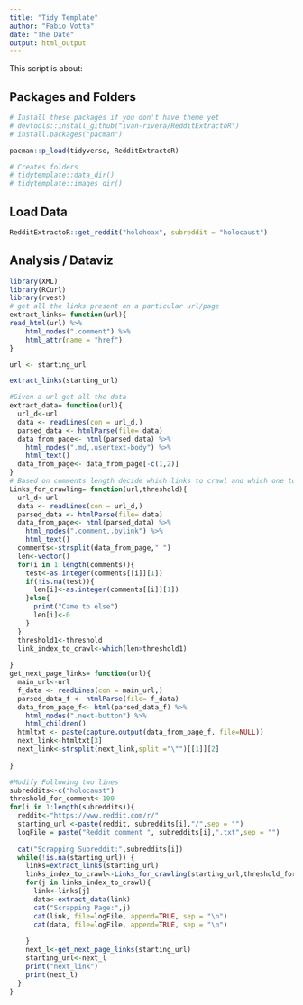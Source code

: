 ---
title: "Tidy Template"
author: "Fabio Votta"
date: "The Date"
output: html_output
---

This script is about:



## Packages and Folders

```{r}
# Install these packages if you don't have theme yet
# devtools::install_github("ivan-rivera/RedditExtractoR")
# install.packages("pacman")

pacman::p_load(tidyverse, RedditExtractoR)

# Creates folders
# tidytemplate::data_dir()
# tidytemplate::images_dir()
```


## Load Data

```{r, data}
RedditExtractoR::get_reddit("holohoax", subreddit = "holocaust")


```


## Analysis / Dataviz

```{r, analysis}
library(XML)
library(RCurl)
library(rvest)
# get all the links present on a particular url/page
extract_links= function(url){
read_html(url) %>%
    html_nodes(".comment") %>% 
    html_attr(name = "href")
}

url <- starting_url

extract_links(starting_url)

#Given a url get all the data 
extract_data= function(url){
  url_d<-url
  data <- readLines(con = url_d,)
  parsed_data <- htmlParse(file= data)
  data_from_page<- html(parsed_data) %>%
    html_nodes(".md,.usertext-body") %>% 
    html_text()
  data_from_page<- data_from_page[-c(1,2)]
}
# Based on comments length decide which links to crawl and which one to not
Links_for_crawling= function(url,threshold){
  url_d<-url
  data <- readLines(con = url_d,)
  parsed_data <- htmlParse(file= data)
  data_from_page<- html(parsed_data) %>%
    html_nodes(".comment,.bylink") %>% 
    html_text()
  comments<-strsplit(data_from_page," ")
  len<-vector()
  for(i in 1:length(comments)){
    test<-as.integer(comments[[i]][1])
    if(!is.na(test)){
      len[i]<-as.integer(comments[[i]][1])
    }else{
      print("Came to else")
      len[i]<-0
    }
  }
  threshold1<-threshold
  link_index_to_crawl<-which(len>threshold1)
  
}
get_next_page_links= function(url){
  main_url<-url
  f_data <- readLines(con = main_url,)
  parsed_data_f <- htmlParse(file= f_data)
  data_from_page_f<- html(parsed_data_f) %>%
    html_nodes(".next-button") %>% 
    html_children()
  htmltxt <- paste(capture.output(data_from_page_f, file=NULL))
  next_link<-htmltxt[3]
  next_link<-strsplit(next_link,split ="\"")[[1]][2]
  
}

#Modify Following two lines
subreddits<-c("holocaust")
threshold_for_comment<-100
for(i in 1:length(subreddits)){
  reddit<-"https://www.reddit.com/r/"
  starting_url <-paste(reddit, subreddits[i],"/",sep = "") 
  logFile = paste("Reddit_comment_", subreddits[i],".txt",sep = "")
  
  cat("Scrapping Subreddit:",subreddits[i])
  while(!is.na(starting_url)) {
    links=extract_links(starting_url)
    links_index_to_crawl<-Links_for_crawling(starting_url,threshold_for_comment)
    for(j in links_index_to_crawl){
      link<-links[j]
      data<-extract_data(link)
      cat("Scrapping Page:",j)
      cat(link, file=logFile, append=TRUE, sep = "\n")
      cat(data, file=logFile, append=TRUE, sep = "\n")
      
    } 
    next_l<-get_next_page_links(starting_url)
    starting_url<-next_l
    print("next_link")
    print(next_l)
  }
}


```

